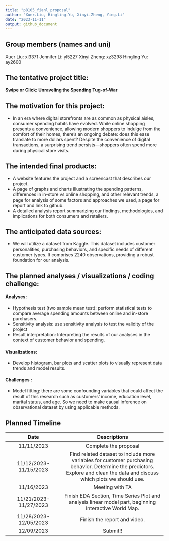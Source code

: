 ```yaml
---
title: "p8105_fianl_proposal"
author: "Xuer.Liu, Hingling.Yu, Xinyi.Zheng, Ying.Li"
date: "2023-11-11"
output: github_document
---
```


## Group members (names and uni)
Xuer Liu: xl3371
Jennifer Li: yl5227
Xinyi Zheng: xz3298
Hingling Yu: ay2600

## The tentative project title:
**Swipe or Click: Unraveling the Spending Tug-of-War**

## The motivation for this project:
- In an era where digital storefronts are as common as physical aisles, consumer spending habits have evolved. While online shopping presents a convenience, allowing modern shoppers to indulge from the comfort of their homes, there's an ongoing debate: does this ease translate to more dollars spent? Despite the convenience of digital transactions, a surprising trend persists—shoppers often spend more during physical store visits. 

## The intended final products:
- A website features the project and a screencast that describes our project.
- A page of graphs and charts illustrating the spending patterns, differences in in-store vs online shopping, and other relevant trends, a page for analysis of some factors and approaches we used, a page for report and link to github.
- A detailed analysis report summarizing our findings, methodologies, and implications for both consumers and retailers.

## The anticipated data sources:
- We will utilize a dataset from Kaggle. This dataset includes customer personalities, purchasing behaviors, and specific needs of different customer types. It comprises 2240 observations, providing a robust foundation for our analysis.

## The planned analyses / visualizations / coding challenge:

#### Analyses:
- Hypothesis test (two sample mean test): perform statistical tests to compare average spending amounts between online and in-store purchasers.
- Sensitivity analysis: use sensitivity analysis to test the validity of the project
- Result interpretation: Interpreting the results of our analyses in the context of customer behavior and spending.

#### Visualizations:
- Develop histogram, bar plots and scatter plots to visually represent data trends and model results.

#### Challenges :
- Model fitting: there are some confounding variables that could affect the result of this research such as customers’ income, education level, marital status, and age. So we need to make causal inference on observational dataset by using applicable methods. 


## Planned Timeline
|          Date          |                Descriptions               |
|:----------------------:|:-----------------------------------------:|
| 11/11/2023             | Complete the proposal                     |
| 11/12/2023- 11/15/2023 | Find related dataset to include more variables for customer purchasing behavior. Determine the predictors. Explore and clean the data and discuss which plots we should use.|
| 11/16/2023 | Meeting with TA                                       |
| 11/21/2023- 11/27/2023 | Finish EDA Section, Time Series Plot and analysis linear model part, beginning Interactive World Map.                                     |
| 11/28/2023- 12/05/2023 | Finish the report and video.              |
| 12/09/2023             | Submit!!                                  |

